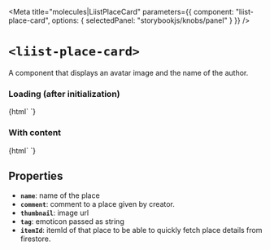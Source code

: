 
<Meta
  title="molecules|LiistPlaceCard"
  parameters={{
    component: "liist-place-card",
    options: { selectedPanel: "storybookjs/knobs/panel" }
  }}
/>

# `<liist-place-card>`

A component that displays an avatar image and the name of the author.

### Loading (after initialization)
<Preview>
  <Story name="loading state">
    {html`
      <liist-place-card></liist-place-card>
    `}
  </Story>
</Preview>

### With content
<Preview>
  <Story name="with content">
    {html`
      <liist-place-card
        name="Barrio Queen - Queen Creek",
        comment="✔️ DoorDash | ✔️ GrubHub | ✔️ Seamless"
        tag="🌮"
        thumbnail="https://lh3.googleusercontent.com/p/AF1QipNMRSXPYxXoHdar12LmfEuassK6Ggt_Pd7uB9U=s1600-w200"
      ></liist-place-card>
    `}
  </Story>
</Preview>

## Properties

- **`name`**: name of the place
- **`comment`**: comment to a place given by creator.
- **`thumbnail`**: image url
- **`tag`**: emoticon passed as string
- **`itemId`**: itemId of that place to be able to quickly fetch place details from firestore.

